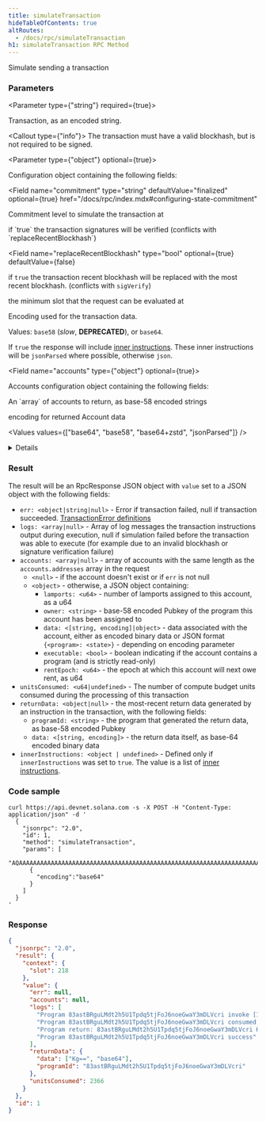 ```yaml
---
title: simulateTransaction
hideTableOfContents: true
altRoutes:
  - /docs/rpc/simulateTransaction
h1: simulateTransaction RPC Method
---
```


Simulate sending a transaction

<DocSideBySide>

<DocLeftSide>

### Parameters

<Parameter type={"string"} required={true}>

Transaction, as an encoded string.

<Callout type={"info"}>
  The transaction must have a valid blockhash, but is not required to be signed.
</Callout>

</Parameter>

<Parameter type={"object"} optional={true}>

Configuration object containing the following fields:

<Field
  name="commitment"
  type="string"
  defaultValue="finalized"
  optional={true}
  href="/docs/rpc/index.mdx#configuring-state-commitment"
>
  Commitment level to simulate the transaction at
</Field>

<Field name="sigVerify" type="bool" optional={true} defaultValue={false}>
  if `true` the transaction signatures will be verified (conflicts with
  `replaceRecentBlockhash`)
</Field>

<Field
  name="replaceRecentBlockhash"
  type="bool"
  optional={true}
  defaultValue={false}
>
  if `true` the transaction recent blockhash will be replaced with the most
  recent blockhash. (conflicts with `sigVerify`)
</Field>

<Field name="minContextSlot" type="number" optional={true}>
  the minimum slot that the request can be evaluated at
</Field>

<Field name="encoding" type="string" defaultValue="base58" optional={true}>

Encoding used for the transaction data.

Values: `base58` (_slow_, **DEPRECATED**), or `base64`.

</Field>

<Field name="innerInstructions" type="bool" optional={true} defaultValue={false}>

If `true` the response will include
[inner instructions](/docs/rpc/json-structures#inner-instructions). These inner
instructions will be `jsonParsed` where possible, otherwise `json`.

</Field>

<Field name="accounts" type={"object"} optional={true}>

Accounts configuration object containing the following fields:

<Field name="addresses" type="array">
  An `array` of accounts to return, as base-58 encoded strings
</Field>

<Field name="encoding" type="string" defaultValue="base64">

encoding for returned Account data

<Values values={["base64", "base58", "base64+zstd", "jsonParsed"]} />

<details>

- `jsonParsed` encoding attempts to use program-specific state parsers to return
  more human-readable and explicit account state data.
- If `jsonParsed` is requested but a
  [parser cannot be found](https://github.com/solana-labs/solana/blob/cfd0a00ae2ba85a6d76757df8b4fa38ed242d185/account-decoder/src/parse_account_data.rs#L98-L100),
  the field falls back to `base64` encoding, detectable when the returned
  `accounts.data` field is type `string`.

</details>

</Field>

</Field>

</Parameter>

### Result

The result will be an RpcResponse JSON object with `value` set to a JSON object
with the following fields:

- `err: <object|string|null>` - Error if transaction failed, null if transaction
  succeeded.
  [TransactionError definitions](https://github.com/solana-labs/solana/blob/c0c60386544ec9a9ec7119229f37386d9f070523/sdk/src/transaction/error.rs#L13)
- `logs: <array|null>` - Array of log messages the transaction instructions
  output during execution, null if simulation failed before the transaction was
  able to execute (for example due to an invalid blockhash or signature
  verification failure)
- `accounts: <array|null>` - array of accounts with the same length as the
  `accounts.addresses` array in the request
  - `<null>` - if the account doesn't exist or if `err` is not null
  - `<object>` - otherwise, a JSON object containing:
    - `lamports: <u64>` - number of lamports assigned to this account, as a u64
    - `owner: <string>` - base-58 encoded Pubkey of the program this account has
      been assigned to
    - `data: <[string, encoding]|object>` - data associated with the account,
      either as encoded binary data or JSON format `{<program>: <state>}` -
      depending on encoding parameter
    - `executable: <bool>` - boolean indicating if the account contains a
      program \(and is strictly read-only\)
    - `rentEpoch: <u64>` - the epoch at which this account will next owe rent,
      as u64
- `unitsConsumed: <u64|undefined>` - The number of compute budget units consumed
  during the processing of this transaction
- `returnData: <object|null>` - the most-recent return data generated by an
  instruction in the transaction, with the following fields:
  - `programId: <string>` - the program that generated the return data, as
    base-58 encoded Pubkey
  - `data: <[string, encoding]>` - the return data itself, as base-64 encoded
    binary data
- `innerInstructions: <object | undefined>` - Defined only if
  `innerInstructions` was set to `true`. The value is a list of
  [inner instructions](/docs/rpc/json-structures#inner-instructions).

</DocLeftSide>

<DocRightSide>

### Code sample

```shell
curl https://api.devnet.solana.com -s -X POST -H "Content-Type: application/json" -d '
  {
    "jsonrpc": "2.0",
    "id": 1,
    "method": "simulateTransaction",
    "params": [
      "AQAAAAAAAAAAAAAAAAAAAAAAAAAAAAAAAAAAAAAAAAAAAAAAAAAAAAAAAAAAAAAAAAAAAAAAAAAAAAAAAAAAAAABAAEDArczbMia1tLmq7zz4DinMNN0pJ1JtLdqIJPUw3YrGCzYAMHBsgN27lcgB6H2WQvFgyZuJYHa46puOQo9yQ8CVQbd9uHXZaGT2cvhRs7reawctIXtX1s3kTqM9YV+/wCp20C7Wj2aiuk5TReAXo+VTVg8QTHjs0UjNMMKCvpzZ+ABAgEBARU=",
      {
        "encoding":"base64"
      }
    ]
  }
'
```

### Response

```json
{
  "jsonrpc": "2.0",
  "result": {
    "context": {
      "slot": 218
    },
    "value": {
      "err": null,
      "accounts": null,
      "logs": [
        "Program 83astBRguLMdt2h5U1Tpdq5tjFoJ6noeGwaY3mDLVcri invoke [1]",
        "Program 83astBRguLMdt2h5U1Tpdq5tjFoJ6noeGwaY3mDLVcri consumed 2366 of 1400000 compute units",
        "Program return: 83astBRguLMdt2h5U1Tpdq5tjFoJ6noeGwaY3mDLVcri KgAAAAAAAAA=",
        "Program 83astBRguLMdt2h5U1Tpdq5tjFoJ6noeGwaY3mDLVcri success"
      ],
      "returnData": {
        "data": ["Kg==", "base64"],
        "programId": "83astBRguLMdt2h5U1Tpdq5tjFoJ6noeGwaY3mDLVcri"
      },
      "unitsConsumed": 2366
    }
  },
  "id": 1
}
```

</DocRightSide>
</DocSideBySide>
